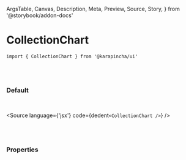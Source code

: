   ArgsTable,
  Canvas,
  Description,
  Meta,
  Preview,
  Source,
  Story,
} from '@storybook/addon-docs'


<Meta title='01. Atoms / CollectionChart' component={CollectionChart} />

# CollectionChart

`import { CollectionChart } from '@karapincha/ui'`

<br />
<br />

### Default

<br />

<Story name='Default'>
  <div className='doc-story__preview' style={{ zoom: '100%' }}>
    <div className='flex items-center gap-4'>
      <CollectionChart />
    </div>
  </div>
</Story>

<Source language={'jsx'} code={dedent`<CollectionChart />`} />

<br />
<br />

### Properties

<ArgsTable of={CollectionChart} />
